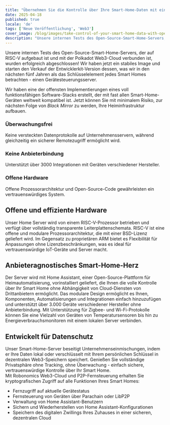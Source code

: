 ```yaml
---
title: "Übernehmen Sie die Kontrolle über Ihre Smart-Home-Daten mit einem Open-Source-Heimserver auf einem RISC-V-Prozessor und Web3-Konnektivität."
date: 2025-04-18
published: true
locale: 'de'
tags: ['Neue Veröffentlichung', 'Web3']
cover_image: /blog/images/take-control-of-your-smart-home-data-with-open/cover.webp
description: "Unsere internen Tests des Open-Source-Smart-Home-Servers, der auf RISC-V aufgebaut ist und mit der Polkadot Web3-Cloud verbunden ist, wurden erfolgreich abgeschlossen! Wir haben jetzt ein stabiles Image und starten den Verkauf der Entwicklerkit-Version dessen, was wir in den nächsten fünf Jahren als das Schlüsselelement jedes Smart Homes betrachten - einen Gerätesteuerungsserver."
---  
```


Unsere internen Tests des Open-Source-Smart-Home-Servers, der auf RISC-V aufgebaut ist und mit der Polkadot Web3-Cloud verbunden ist, wurden erfolgreich abgeschlossen! Wir haben jetzt ein stabiles Image und starten den Verkauf der Entwicklerkit-Version dessen, was wir in den nächsten fünf Jahren als das Schlüsselelement jedes Smart Homes betrachten - einen Gerätesteuerungsserver.
   
Wir haben eine der offensten Implementierungen eines voll funktionsfähigen Software-Stacks erstellt, der mit fast allen Smart-Home-Geräten weltweit kompatibel ist. Jetzt können Sie mit minimalem Risiko, zur nächsten Folge von *Black Mirror* zu werden, Ihre Heiminfrastruktur aufbauen.
   
### Überwachungsfrei   
Keine versteckten Datenprotokolle auf Unternehmensservern, während gleichzeitig ein sicherer Remotezugriff ermöglicht wird.   

### Keine Anbieterbindung   
Unterstützt über 3000 Integrationen mit Geräten verschiedener Hersteller.   

### Offene Hardware   
Offene Prozessorarchitektur und Open-Source-Code gewährleisten ein vertrauenswürdiges System.   

## Offene und effiziente Hardware   
Unser Home Server wird von einem RISC-V-Prozessor betrieben und verfügt über vollständig transparente Leiterplattenschemata. RISC-V ist eine offene und modulare Prozessorarchitektur, die mit einer BSD-Lizenz geliefert wird. Im Gegensatz zu proprietären ARM bietet es Flexibilität für Anpassungen ohne Lizenzbeschränkungen, was es ideal für vertrauenswürdige IoT-Geräte und Server macht.   

## Anbieteragnostisches Smart-Home-Herz   
Der Server wird mit Home Assistant, einer Open-Source-Plattform für Heimautomatisierung, vorinstalliert geliefert, die Ihnen die volle Kontrolle über Ihr Smart Home ohne Abhängigkeit von Cloud-Diensten von Drittanbietern ermöglicht. Das modulare Design ermöglicht es Ihnen, Komponenten, Automatisierungen und Integrationen einfach hinzuzufügen und unterstützt über 3.000 Geräte verschiedener Hersteller ohne Anbieterbindung. Mit Unterstützung für Zigbee- und Wi-Fi-Protokolle können Sie eine Vielzahl von Geräten von Temperatursensoren bis hin zu Energieverbrauchsmonitoren mit einem lokalen Server verbinden.  

## Entwickelt für Datenschutz   
Unser Smart-Home-Server beseitigt Unternehmenseinmischungen, indem er Ihre Daten lokal oder verschlüsselt mit Ihrem persönlichen Schlüssel in dezentralen Web3-Speichern speichert. Genießen Sie vollständige Privatsphäre ohne Tracking, ohne Überwachung - einfach sichere, vertrauenswürdige Kontrolle über Ihr Smart Home.   
Mit Robonomics Web3-Cloud und P2P-Fernsteuerung erhalten Sie kryptografischen Zugriff auf alle Funktionen Ihres Smart Homes:   

- Fernzugriff auf aktuelle Gerätestatus   
- Fernsteuerung von Geräten über Parachain oder LibP2P   
- Verwaltung von Home Assistant-Benutzern   
- Sichern und Wiederherstellen von Home Assistant-Konfigurationen   
- Speichern des digitalen Zwillings Ihres Zuhauses in einer sicheren, dezentralen Cloud  